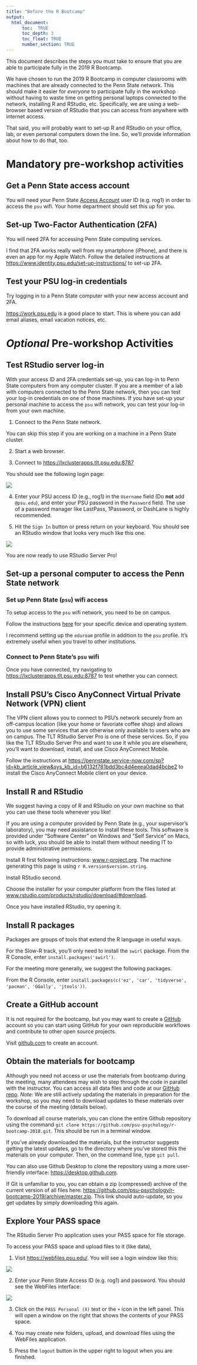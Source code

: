 ```yaml
---
title: "Before the R Bootcamp"
output:
  html_document:
      toc:  TRUE
      toc_depth: 3
      toc_float: TRUE
      number_section: TRUE
---
```


This document describes the steps you must take to ensure that you are able to participate fully in the 2019 R Bootcamp.

We have chosen to run the 2019 R Bootcamp in computer classrooms with machines that are already connected to the Penn State network.
This should make it easier for _everyone_ to participate fully in the workshop without having to waste time on getting personal laptops connected to the network, installing R and RStudio, etc.
Specifically, we are using a web-browser based version of RStudio that you can access from anywhere with internet access.

That said, you will probably want to set-up R and RStudio on your office, lab, or even personal computers down the line.
So, we'll provide information about how to do that, too.

# Mandatory pre-workshop activities

## Get a Penn State access account

You will need your Penn State [Access Account](http://www.identity.psu.edu/services/authentication-services/access-accounts/) user ID (e.g. rog1) in order to access the `psu` wifi.
Your home department should set this up for you.

## Set-up Two-Factor Authentication (2FA)

You will need 2FA for accessing Penn State computing services.

I find that 2FA works really well from my smartphone (iPhone), and there is even an app for my Apple Watch.
Follow the detailed instructions at [https://www.identity.psu.edu/set-up-instructions/](https://www.identity.psu.edu/set-up-instructions/) to set-up 2FA.

## Test your PSU log-in credentials

Try logging in to a Penn State computer with your new access account and 2FA.

<https://work.psu.edu> is a good place to start.
This is where you can add email aliases, email vacation notices, etc.

# *Optional* Pre-workshop Activities

## Test RStudio server log-in

With your access ID and 2FA credentials set-up, you can log-in to Penn State computers from any computer cluster.
If you are a member of a lab with computers connected to the Penn State network, then you can test your log-in credentials on one of those machines.
If you have set-up your personal machine to access the `psu` wifi network, you can test your log-in from your own machine.

1. Connect to the Penn State network.

You can skip this step if you are working on a machine in a Penn State cluster.

2. Start a web browser.

3. Connect to [https://lxclusterapps.tlt.psu.edu:8787](https://lxclusterapps.tlt.psu.edu:8787)

You should see the following login page:
    
<img src="img/rstudio-login.jpg"/>

4. Enter your PSU access ID (e.g., rog1) in the `Username` field (Do **not** add `@psu.edu`), and enter your PSU password in the `Password` field. 
The use of a password manager like LastPass, 1Password, or DashLane is highly recommended.

5. Hit the `Sign In` button or press return on your keyboard.
You should see an RStudio window that looks very much like this one.

<img src="img/rstudio-login.jpg"/>

You are now ready to use RStudio Server Pro!

## Set-up a personal computer to access the Penn State network

### Set up Penn State (`psu`) wifi access

To setup access to the `psu` wifi network, you need to be on campus.

Follow the instructions [here](http://wireless.psu.edu/wireless.html) for your specific device and operating system.

I recommend setting up the `eduroam` profile in addition to the `psu` profile.
It's extremely useful when you travel to other institutions.

### Connect to Penn State's `psu` wifi

Once you have connected, try navigating to <https://lxclusterapps.tlt.psu.edu:8787> to test whether you can connect.

## Install PSU's Cisco AnyConnect Virtual Private Network (VPN) client

The VPN client allows you to connect to PSU's network securely from an off-campus location (like your home or favoriate coffee shop) and allows you to use some services that are otherwise only available to users who are on campus.
The TLT RStudio Server Pro is one of these services.
So, if you like the TLT RStudio Server Pro and want to use it while you are elsewhere, you'll want to download, install, and use Cisco AnyConnect Mobile.

Follow the instructions at [https://pennstate.service-now.com/sp?id=kb_article_view&sys_kb_id=b6132f781bdd3bc4d4eeea0dad4bcbe2](https://pennstate.service-now.com/sp?id=kb_article_view&sys_kb_id=b6132f781bdd3bc4d4eeea0dad4bcbe2) to install the Cisco AnyConnect Mobile client on your device.

## Install R and RStudio

We suggest having a copy of R and RStudio on your own machine so that you can use these tools whenever you like! 

If you are using a computer provided by Penn State (e.g., your supervisor's laboratory), you may need assistance to install these tools. 
This software is provided under "Software Center" on Windows and "Self Service" on Macs, so with luck, you should be able to install them without needing IT to provide administrative permissions.

Install R first following instructions: [www.r-project.org](https://www.r-project.org/).
The machine generating this page is using `r R.version$version.string`.

Install RStudio second.

Choose the installer for your computer platform from the files listed at [www.rstudio.com/products/rstudio/download/#download](https://www.rstudio.com/products/rstudio/download/#download).

Once you have installed RStudio, try opening it.

## Install R packages

Packages are groups of tools that extend the R language in useful ways.

For the Slow-R track, you'll only need to install the `swirl` package.
From the R Console, enter `install.packages('swirl')`.

For the meeting more generally, we suggest the following packages.

From the R Console, enter `install.packages(c('ez', 'car', 'tidyverse', 'pacman', 'GGally', 'jtools'))`.

## Create a GitHub account

It is not required for the bootcamp, but you may want to create a [GitHub](https://github.com) account so you can start using GitHub for your own reproducible workflows and contribute to other open source projects.

Visit [github.com](https://github.com) to create an account.

## Obtain the materials for bootcamp

Although you need not access or use the materials from bootcamp during the meeting, many attendees may wish to step through the code in parallel with the instructor. 
You can access all data files and code at our [GitHub repo](https://github.com/psu-psychology/r-bootcamp-2019/). 
*Note:* We are still actively updating the materials in preparation for the workshop, so you may need to download updates to these materials over the course of the meeting (details below).

To download all course materials, you can clone the entire Github repository using the command ```git clone https://github.com/psu-psychology/r-bootcamp-2018.git```. This should be run in a terminal window.

If you've already downloaded the materials, but the instructor suggests getting the latest updates, go to the directory where you've stored this the materials on your computer. Then, on the command line, type ```git pull```. 

You can also use Github Desktop to clone the repository using a more user-friendly interface: <https://desktop.github.com>.

If Git is unfamiliar to you, you can obtain a zip (compressed) archive of the current version of all files here: <https://github.com/psu-psychology/r-bootcamp-2019/archive/master.zip>. 
This link should auto-update, so you get updates by simply downloading this again.

## Explore Your PASS space

The RStudio Server Pro application uses your PASS space for file storage.

To access your PASS space and upload files to it (like data),

1. Visit [https://webfiles.psu.edu/](https://webfiles.psu.edu/). 
You will see a login window like this:
    
<img src="img/webfiles.psu.edu-login.jpg"/>

2. Enter your Penn State Access ID (e.g. rog1) and password. You should see the WebFiles interface:
    
<img src="img/webfiles-window.jpg"/>

3. Click on the `PASS Personal (X)` text or the `+` icon in the left panel.
This will open a window on the right that shows the contents of your PASS space.
    
4. You may create new folders, upload, and download files using the WebFiles application.

5. Press the `logout` button in the upper right to logout when you are finished.
